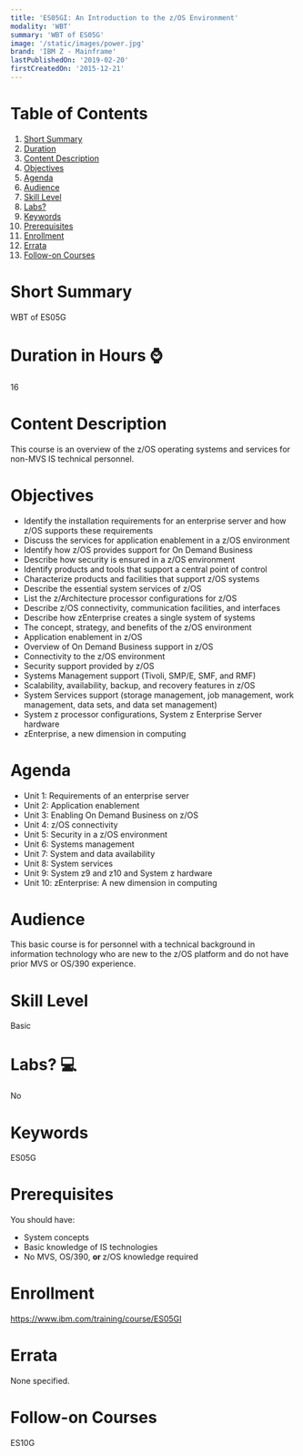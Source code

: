 ```yaml
---
title: 'ES05GI: An Introduction to the z/OS Environment'
modality: 'WBT'
summary: 'WBT of ES05G'
image: '/static/images/power.jpg'
brand: 'IBM Z - Mainframe'
lastPublishedOn: '2019-02-20'
firstCreatedOn: '2015-12-21'
---
```

# Table of Contents
1.  [Short Summary](#short-summary)
2.  [Duration](#duration-in-hours-)
3.  [Content Description](#content-description)
4.  [Objectives](#objectives)
5.  [Agenda](#agenda)
6.  [Audience](#audience)
7.  [Skill Level](#skill-level)
8.  [Labs?](#labs-)
9.  [Keywords](#keywords)
10. [Prerequisites](#prerequisites)
11. [Enrollment](#enrollment)
12. [Errata](#errata)
13. [Follow-on Courses](#follow-on-courses)

# Short Summary
WBT of ES05G

# Duration in Hours ⌚
16

# Content Description
<p>This course is an overview of the z/OS operating systems and services for non-MVS IS technical personnel.</p>

# Objectives
<ul>
	<li>Identify the installation requirements for an enterprise server and how z/OS supports these requirements</li>
	<li>Discuss the services for application enablement in a z/OS environment</li>
	<li>Identify how z/OS provides support for On Demand Business</li>
	<li>Describe how security is ensured in a z/OS environment</li>
	<li>Identify products and tools that support a central point of control</li>
	<li>Characterize products and facilities that support z/OS systems</li>
	<li>Describe the essential system services of z/OS</li>
	<li>List the z/Architecture processor configurations for z/OS</li>
	<li>Describe z/OS connectivity, communication facilities, and interfaces</li>
	<li>Describe how zEnterprise creates a single system of systems</li>
	<li>The concept, strategy, and benefits of the z/OS environment</li>
	<li>Application enablement in z/OS</li>
	<li>Overview of On Demand Business support in z/OS</li>
	<li>Connectivity to the z/OS environment</li>
	<li>Security support provided by z/OS</li>
	<li>Systems Management support (Tivoli, SMP/E, SMF, and RMF)</li>
	<li>Scalability, availability, backup, and recovery features in z/OS</li>
	<li>System Services support (storage management, job management, work management, data sets, and data set management)</li>
	<li>System z processor configurations, System z Enterprise Server hardware</li>
	<li>zEnterprise, a new dimension in computing</li>
</ul>

# Agenda
<ul><li>Unit 1: Requirements of an enterprise server</li><li>Unit 2: Application enablement</li><li>Unit 3: Enabling On Demand Business on z/OS</li><li>Unit 4: z/OS connectivity</li><li>Unit 5: Security in a z/OS environment</li><li>Unit 6: Systems management</li><li>Unit 7: System and data availability</li><li>Unit 8: System services</li><li>Unit 9: System z9 and z10 and System z hardware</li><li>Unit 10: zEnterprise: A new dimension in computing</li></ul>

# Audience
<p>This basic course is for personnel with a technical background in information technology who are new to the z/OS platform and do not have prior MVS or OS/390 experience.</p>

# Skill Level
Basic

# Labs? 💻
No

# Keywords
ES05G

# Prerequisites
<p>You should have:</p>

<ul>
	<li>System concepts</li>
	<li>Basic knowledge of IS technologies</li>
	<li>No MVS, OS/390,&nbsp;<strong>or&nbsp;</strong>z/OS knowledge required</li>
</ul>

# Enrollment
https://www.ibm.com/training/course/ES05GI

# Errata
None specified.

# Follow-on Courses
ES10G

